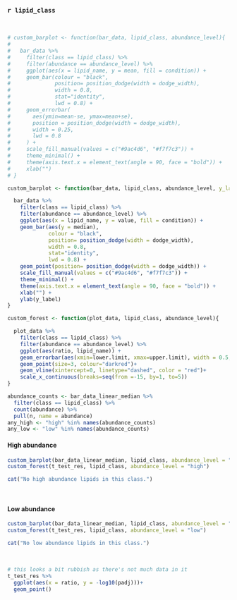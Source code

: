 ### `r lipid_class`  
  
<br>

```{r barplot_function}

# custom_barplot <- function(bar_data, lipid_class, abundance_level){
# 
#   bar_data %>%
#     filter(class == lipid_class) %>%
#     filter(abundance == abundance_level) %>%
#     ggplot(aes(x = lipid_name, y = mean, fill = condition)) + 
#     geom_bar(colour = "black", 
#              position= position_dodge(width = dodge_width),
#              width = 0.8,
#              stat="identity",
#              lwd = 0.8) + 
#     geom_errorbar(
#       aes(ymin=mean-se, ymax=mean+se), 
#       position = position_dodge(width = dodge_width), 
#       width = 0.25,
#       lwd = 0.8
#     ) +
#     scale_fill_manual(values = c("#9ac4d6", "#f7f7c3")) +
#     theme_minimal() +
#     theme(axis.text.x = element_text(angle = 90, face = "bold")) +
#     xlab("")
# }

custom_barplot <- function(bar_data, lipid_class, abundance_level, y_label = ""){

  bar_data %>%
    filter(class == lipid_class) %>%
    filter(abundance == abundance_level) %>%
    ggplot(aes(x = lipid_name, y = value, fill = condition)) +
    geom_bar(aes(y = median), 
             colour = "black", 
             position= position_dodge(width = dodge_width),
             width = 0.8,
             stat="identity",
             lwd = 0.8) + 
    geom_point(position= position_dodge(width = dodge_width)) +
    scale_fill_manual(values = c("#9ac4d6", "#f7f7c3")) +
    theme_minimal() +
    theme(axis.text.x = element_text(angle = 90, face = "bold")) +
    xlab("") +
    ylab(y_label)
}
```

```{r forest_function}

custom_forest <- function(plot_data, lipid_class, abundance_level){

  plot_data %>%
    filter(class == lipid_class) %>%
    filter(abundance == abundance_level) %>%
    ggplot(aes(ratio, lipid_name)) +
    geom_errorbar(aes(xmin=lower.limit, xmax=upper.limit), width = 0.5, lwd=0.8, show.legend=FALSE)+
    geom_point(size=3, colour="darkred")+
    geom_vline(xintercept=0, linetype="dashed", color = "red")+
    scale_x_continuous(breaks=seq(from =-15, by=1, to=5))
}  
```


```{r abundance_counts}
abundance_counts <- bar_data_linear_median %>%
  filter(class == lipid_class) %>%
  count(abundance) %>%
  pull(n, name = abundance)
any_high <- "high" %in% names(abundance_counts) 
any_low <- "low" %in% names(abundance_counts)
```

#### High abundance

```{r, out.width=c('50%', '50%'), fig.show='hold', fig.height = 6, eval = any_high}
custom_barplot(bar_data_linear_median, lipid_class, abundance_level = "high", y_label = params$bar_class_ylabel)
custom_forest(t_test_res, lipid_class, abundance_level = "high")
```

```{r, eval = !any_high, results="asis"}
cat("No high abundance lipids in this class.")
```

<br>  

#### Low abundance

```{r, out.width=c('50%', '50%'), fig.show='hold', fig.height = 6, eval = any_low}
custom_barplot(bar_data_linear_median, lipid_class, abundance_level = "low", y_label = params$bar_class_ylabel)
custom_forest(t_test_res, lipid_class, abundance_level = "low")
```

```{r, eval = !any_low, results="asis"}
cat("No low abundance lipids in this class.")
```

<br> 
    
```{r, eval = FALSE}
# this looks a bit rubbish as there's not much data in it
t_test_res %>%
  ggplot(aes(x = ratio, y = -log10(padj)))+
  geom_point()
```

<br>

